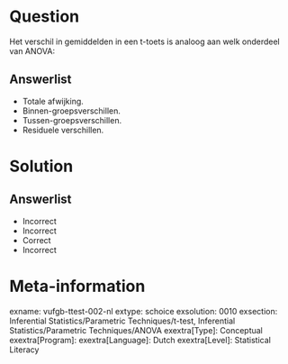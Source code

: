 Question
========

Het verschil in gemiddelden in een t-toets is analoog aan welk onderdeel van ANOVA:

  
Answerlist
----------
* Totale afwijking.
* Binnen-groepsverschillen.
* Tussen-groepsverschillen.
* Residuele verschillen.

Solution
========

Answerlist
----------
* Incorrect
* Incorrect
* Correct
* Incorrect

Meta-information
================
exname: vufgb-ttest-002-nl
extype: schoice
exsolution: 0010
exsection: Inferential Statistics/Parametric Techniques/t-test, Inferential Statistics/Parametric Techniques/ANOVA
exextra[Type]: Conceptual
exextra[Program]: 
exextra[Language]: Dutch
exextra[Level]: Statistical Literacy